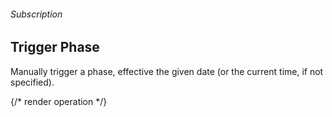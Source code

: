 ###### *Subscription*

## Trigger Phase

Manually trigger a phase, effective the given date (or the current time, if not specified).

{/* render operation */}
